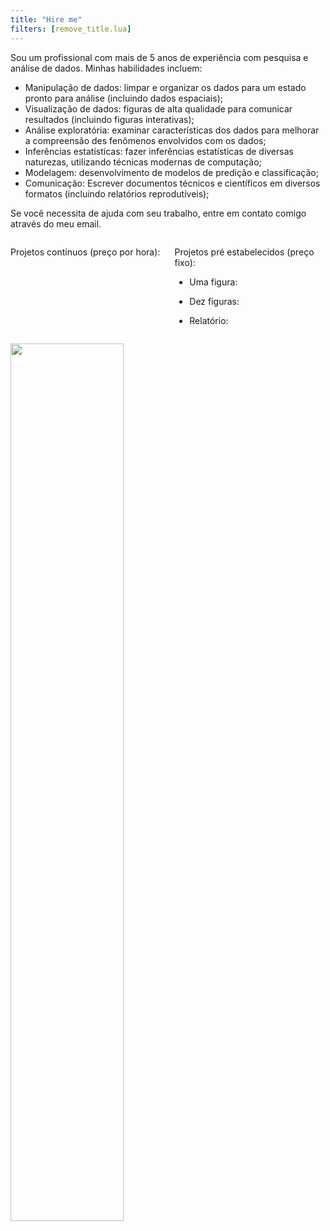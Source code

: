 ```yaml
---
title: "Hire me"
filters: [remove_title.lua]
---
```


::: {.content-visible when-profile="pt"}

Sou um profissional com mais de 5 anos de experiência com pesquisa e análise de dados. Minhas habilidades incluem:

- Manipulação de dados: limpar e organizar os dados para um estado pronto para análise (incluindo dados espaciais);
- Visualização de dados: figuras de alta qualidade para comunicar resultados (incluindo figuras interativas);
- Análise exploratória: examinar características dos dados para melhorar a compreensão des fenômenos envolvidos com os dados;
- Inferências estatísticas: fazer inferências estatísticas de diversas naturezas, utilizando técnicas modernas de computação;
- Modelagem: desenvolvimento de modelos de predição e classificação;
- Comunicação: Escrever documentos técnicos e científicos em diversos formatos (incluindo relatórios reprodutíveis);

Se você necessita de ajuda com seu trabalho, entre em contato comigo através do meu email.

:::: {.columns}

::: {.column width="50%"}

Projetos contínuos (preço por hora):

:::

::: {.column width="50%"}

Projetos pré estabelecidos (preço fixo):

- Uma figura:

- Dez figuras: 

- Relatório:

:::

::::

![](/dataviz/figures/brazil_states.svg){height=60%}

:::
